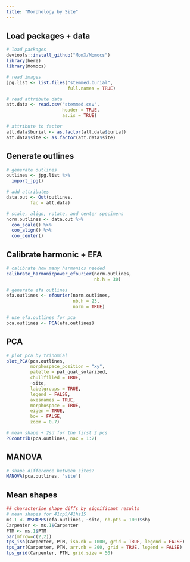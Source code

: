 ```yaml
---
title: "Morphology by Site"
---
```


## Load packages + data

```r
# load packages
devtools::install_github("MomX/Momocs")
library(here)
library(Momocs)

# read images
jpg.list <- list.files("stemmed.burial", 
                       full.names = TRUE)

# read attribute data
att.data <- read.csv("stemmed.csv", 
                     header = TRUE, 
                     as.is = TRUE)

# attribute to factor
att.data$burial <- as.factor(att.data$burial)
att.data$site <- as.factor(att.data$site)
```

## Generate outlines

```r
# generate outlines
outlines <- jpg.list %>%
  import_jpg()

# add attributes
data.out <- Out(outlines, 
         fac = att.data)

# scale, align, rotate, and center specimens
norm.outlines <- data.out %>% 
  coo_scale() %>%
  coo_align() %>% 
  coo_center()
```

## Calibrate harmonic + EFA

```r
# calibrate how many harmonics needed
calibrate_harmonicpower_efourier(norm.outlines, 
                                 nb.h = 30)

# generate efa outlines
efa.outlines <- efourier(norm.outlines, 
                         nb.h = 23,
                         norm = TRUE)

# use efa.outlines for pca
pca.outlines <- PCA(efa.outlines)
```

## PCA

```r
# plot pca by trinomial
plot_PCA(pca.outlines, 
         morphospace_position = "xy",
         palette = pal_qual_solarized,
         chullfilled = TRUE,
         ~site,
         labelgroups = TRUE,
         legend = FALSE,
         axesnames = TRUE,
         morphospace = TRUE,
         eigen = TRUE,
         box = FALSE,
         zoom = 0.7)

# mean shape + 2sd for the first 2 pcs
PCcontrib(pca.outlines, nax = 1:2)
```

## MANOVA

```r
# shape difference between sites?
MANOVA(pca.outlines, 'site')
```

## Mean shapes

```r
## characterise shape diffs by significant results
# mean shapes for 41cp5/41hs15
ms.1 <- MSHAPES(efa.outlines, ~site, nb.pts = 100)$shp
Carpenter <- ms.1$Carpenter
PTM <- ms.1$PTM
par(mfrow=c(2,2))
tps_iso(Carpenter, PTM, iso.nb = 1000, grid = TRUE, legend = FALSE)
tps_arr(Carpenter, PTM, arr.nb = 200, grid = TRUE, legend = FALSE)
tps_grid(Carpenter, PTM, grid.size = 50)
```

